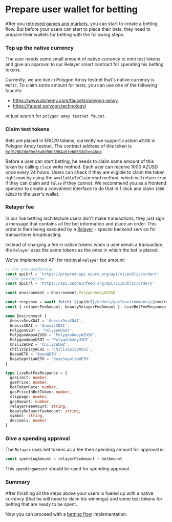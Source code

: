 
# Prepare user wallet for betting

After you [retrieved games and markets](/hub/apps/guides/advanced/live/data-retrieval), you can start to create a betting flow.
But before your users can start to place their bets, they need to prepare their wallets for betting with the following steps:

### Top up the native currency

The user needs some small amount of native currency to mint test tokens and give an approval to our Relayer smart contract for spending his betting tokens.

Currently, we are live in Polygon Amoy testnet that's native currency is `MATIC`.
To claim some amount for tests, you can use one of the following faucets:

- https://www.alchemy.com/faucets/polygon-amoy
- https://faucet.polygon.technology/

or just search for `polygon amoy testnet faucet`.

### Claim test tokens

Bets are placed in ERC20 tokens, currently we support custom `AZUSD` in Polygon Amoy testnet.
The contract address of this token is [`0xf028b2dd00e20a8d9db3964a5feb0633d2ee46cd`](https://amoy.polygonscan.com/address/0xf028b2dd00e20a8d9db3964a5feb0633d2ee46cd).

Before a user can start betting, he needs to claim some amount of this token by calling `claim` write method.
Each user can receive 1000 AZUSD once every 24 hours. Users can check if they are eligible to claim the token
right now by using the `availableToClaim` read method, which will return `true` if they can claim and `false`
if they cannot.
We recommend you as a frontend operator to create a convenient interface to do that in 1 click and claim
`1000 AZUSD` to the user's wallet.

### Relayer fee

In our live betting architecture users don't make transactions, they just sign a message that contains all the bet information and place an order.
This order is then being executed by a [Relayer](/contracts/live-relayer) - special backend service for transactions broadcasting. 

Instead of charging a fee in native tokens when a user sends a transaction, the `Relayer` uses the same tokens as the ones in which the bet is placed.

We've Implemented API for retrieval `Relayer` fee amount:

```ts
// For pre-production
const apiUrl = 'https://preprod-api.azuro.org/api/v1/public/orders'
// For production
const apiUrl = 'https://api.onchainfeed.org/api/v1/public/orders'

const environment = Environment.PolygonAmoyAZUSD

const response = await fetch(`${apiUrl}/orders/gas?environment=${environment}`)
const { relayerFeeAmount, beautyRelayerFeeAmount }: LiveBetFeeResponse = await response.json()

enum Environment {
  GnosisDevXDAI = 'GnosisDevXDAI',
  GnosisXDAI = 'GnosisXDAI',
  PolygonUSDT = 'PolygonUSDT',
  PolygonAmoyAZUSD = 'PolygonAmoyAZUSD',
  PolygonAmoyUSDT = 'PolygonAmoyUSDT',
  ChilizWCHZ = 'ChilizWCHZ',
  ChilizSpicyWCHZ = 'ChilizSpicyWCHZ',
  BaseWETH = 'BaseWETH',
  BaseSepoliaWETH = 'BaseSepoliaWETH'
}

type LiveBetFeeResponse = {
  gasLimit: number,
  gasPrice: number,
  betTokenRate: number,
  gasPriceInBetToken: number,
  slippage: number,
  gasAmount: number,
  relayerFeeAmount: string,
  beautyRelayerFeeAmount: string,
  symbol: string,
  decimals: number
}
```

### Give a spending approval

The `Relayer` uses bet tokens as a fee then spending amount for approval is:
```ts
const spendingAmount = relayerFeeAmount + betAmount
```

This `spendingAmount` should be used for spending approval.

### Summary

After finishing all the steps above your users is fueled up with a native currency (that he will need to claim his winnings)
and some test tokens for betting that are ready to be spent.

Now you can proceed with a [betting flow](/hub/apps/guides/advanced/live/place-a-bet) implementation.
